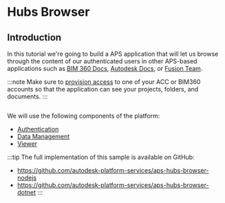 
# Hubs Browser

## Introduction

In this tutorial we're going to build a APS application that will let us browse through the content
of our authenticated users in other APS-based applications such as [BIM 360 Docs](https://www.autodesk.com/bim-360/construction-document-management-software/),
[Autodesk Docs](https://www.autodesk.com/products/autodesk-docs/overview), or [Fusion Team](https://www.autodesk.com/products/fusion-360/overview).

:::note
Make sure to [provision access](../../01-getting-started/index.mdx#provision-access-in-other-products) to one of your ACC or BIM360 accounts
so that the application can see your projects, folders, and documents.
:::

<Image img={PreviewUrl} />

We will use the following components of the platform:

- [Authentication](https://aps.autodesk.com/en/docs/oauth/v2/developers_guide/overview)
- [Data Management](https://aps.autodesk.com/en/docs/data/v2/developers_guide/overview)
- [Viewer](https://aps.autodesk.com/en/docs/viewer/v7/developers_guide/overview)

:::tip
The full implementation of this sample is available on GitHub:
- https://github.com/autodesk-platform-services/aps-hubs-browser-nodejs
- https://github.com/autodesk-platform-services/aps-hubs-browser-dotnet
:::
